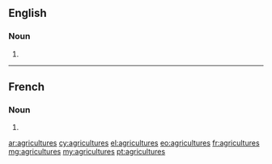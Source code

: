==English==

===Noun===
{{head|en|plural}}

# {{plural of|agriculture|lang=en|nocat=1}}

----

==French==

===Noun===
{{head|fr|plural}}

# {{plural of|agriculture|lang=fr|nocat=1}}

[[ar:agricultures]]
[[cy:agricultures]]
[[el:agricultures]]
[[eo:agricultures]]
[[fr:agricultures]]
[[mg:agricultures]]
[[my:agricultures]]
[[pt:agricultures]]